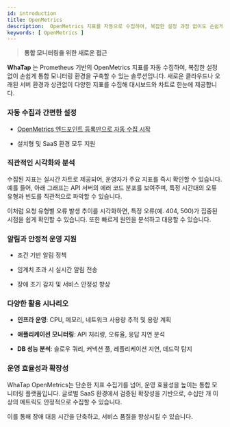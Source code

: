 ```yaml
---
id: introduction
title: OpenMetrics
description:  OpenMetrics 지표를 자동으로 수집하여, 복잡한 설정 과정 없이도 손쉽게 통합 모니터링 환경을 구축할 수 있습니다.
keywords: [ OpenMetrics ]
---
```


> **통합 모니터링을 위한 새로운 접근**

**WhaTap** <Cmdname sid="openmetrics" className="uitext" />는 Prometheus 기반의 OpenMetrics 지표를 자동 수집하여, 복잡한 설정 없이 손쉽게 통합 모니터링 환경을 구축할 수 있는 솔루션입니다.
새로운 클라우드나 오래된 서버 환경과 상관없이 다양한 지표를 수집해 대시보드와 차트로 한눈에 제공합니다.

### 자동 수집과 간편한 설정

* [OpenMetrics 엔드포인트 등록만으로 자동 수집 시작](../openmetrics/install)

* 설치형 및 SaaS 환경 모두 지원

### 직관적인 시각화와 분석

수집된 지표는 실시간 차트로 제공되어, 운영자가 주요 지표를 즉시 확인할 수 있습니다.
예를 들어, 아래 그래프는 API 서버의 에러 코드 분포를 보여주며, 특정 시간대의 오류 유형과 빈도를 직관적으로 파악할 수 있습니다.

<ImgLang img='openmetrics-intro.png' desc='OpenMetrics 소개' />

이처럼 요청 유형별 오류 발생 추이를 시각화하면, 특정 오류(예. 404, 500)가 집중된 시점을 쉽게 확인할 수 있습니다. 또한 빠르게 원인을 분석하고 대응할 수 있습니다.

### 알림과 안정적 운영 지원

* 조건 기반 알림 정책

* 임계치 초과 시 실시간 알림 전송

* 장애 조기 감지 및 서비스 안정성 향상

### 다양한 활용 시나리오

* **인프라 운영**: CPU, 메모리, 네트워크 사용량 추적 및 용량 계획

* **애플리케이션 모니터링**: API 처리량, 오류율, 응답 지연 분석

* **DB 성능 분석**: 슬로우 쿼리, 커넥션 풀, 레플리케이션 지연, 데드락 탐지

### 운영 효율성과 확장성

WhaTap OpenMetrics는 단순한 지표 수집기를 넘어, 운영 효율성을 높이는 통합 모니터링 플랫폼입니다.
글로벌 SaaS 환경에서 검증된 확장성을 기반으로, 수십만 개 이상의 메트릭도 안정적으로 수집할 수 있습니다.

이를 통해 장애 대응 시간을 단축하고, 서비스 품질을 향상시킬 수 있습니다.